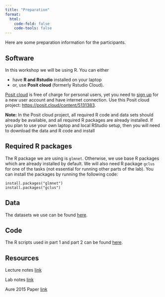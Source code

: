 ```yaml
---
title: "Preparation"
format: 
  html:
    code-fold: false
    code-tools: false
---
```


Here are some preparation information for the participants.

## Software

In this workshop we will be using R. You can either

-   have **R and Rstudio** installed on your laptop
-   or, use **Posit cloud** (formerly Rstudio Cloud).

[Posit cloud](https://posit.cloud) is free of charge for personal users, yet you need to [sign up](https://posit.cloud/plans/free) for a new user account and have internet connection. Use this Posit cloud project: <https://posit.cloud/content/5131383>.

**Note:** In the Posit cloud project, all required R code and data sets should already be available, and all required R packages are already installed. If you plan to use your own laptop and local RStudio setup, then you will need to download the data and R code and install

## Required R packages

The R package we are using is `glmnet`. Otherwise, we use base R packages which are already installed by default. We will also need R package `gclus` for one of the tasks (not essential for running other parts of the lab). You can install the packages by running the following code:

```         
install.packages("glmnet")
install.packages("gclus")
```

## Data

The datasets we use can be found [here](https://github.com/ocbe-uio/workshop-stat-highdim/tree/main/lab/data).

## Code

The R scripts used in part 1 and part 2 can be found [here](https://github.com/ocbe-uio/workshop-stat-highdim/tree/main/lab/code).

## Resources

Lecture notes [link](https://github.com/ocbe-uio/workshop-stat-highdim/tree/main/lecture_notes)

Lab notes [link](https://github.com/ocbe-uio/workshop-stat-highdim/blob/main/lab/StatPrinciples_RLab.pdf)

Aure 2015 Paper [link](https://github.com/ocbe-uio/workshop-stat-highdim/blob/main/lab/Aure_2015.pdf)
